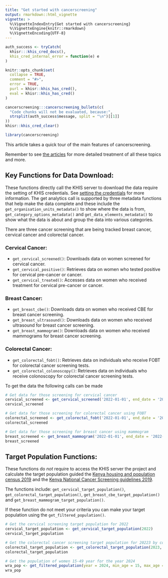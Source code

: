 ```yaml
---
title: "Get started with cancerscreening"
output: rmarkdown::html_vignette
vignette: >
  %\VignetteIndexEntry{Get started with cancerscreening}
  %\VignetteEngine{knitr::rmarkdown}
  %\VignetteEncoding{UTF-8}
---
```


```r
auth_success <- tryCatch(
  khisr:::khis_cred_docs(),
  khis_cred_internal_error = function(e) e
)

knitr::opts_chunk$set(
  collapse = TRUE,
  comment = "#>",
  error = TRUE,
  purl = khisr::khis_has_cred(),
  eval = khisr::khis_has_cred()
)
```

```r
cancerscreening:::cancerscreening_bullets(c(
  "Code chunks will not be evaluated, because:",
  strsplit(auth_success$message, split = "\n")[[1]]
))
khisr::khis_cred_clear()
```

```r
library(cancerscreening)
```

This article takes a quick tour of the main features of cancerscreening.

Remember to see [the articles](https://cancerscreening.damurka.com/articles/index.html) for more detailed treatment of all these topics and more.


## Key Functions for Data Download:

These functions directly call the KHIS server to download the data require the setting of KHIS credentials. See [setting the credentials](https://cancerscreening.damurka.com/articles/set-your-credentials.html) for more information.
The get analytics call is supported by three metadata functions that help make the data complete and these 
include the `get_organisation_units_metadata()` to show where the data is from, `get_category_options_metadata()` and `get_data_elements_metadata()` to show what the data is about and group the data into various categories.

There are three cancer screening that are being tracked breast cancer, cervical cancer and
colorectal cancer.

### Cervical Cancer:

* `get_cervical_screened()`: Downloads data on women screened for cervical cancer.
* `get_cervical_positive()`: Retrieves data on women who tested positive for cervical pre-cancer or cancer.
* `get_cervical_treated()`: Accesses data on women who received treatment for cervical pre-cancer or cancer.

### Breast Cancer:

* `get_breast_cbe()`: Downloads data on women who received CBE for breast cancer screening.
* `get_breast_ultrasound()`: Downloads data on women who received ultrasound for breast cancer screening.
* `get_breast_mammogram()`: Downloads data on women who received mammograms for breast cancer screening.

### Colorectal Cancer:

* `get_colorectal_fobt()`: Retrieves data on individuals who receive FOBT for colorectal cancer screening tests.
* `get_colorectal_colonoscopy()`: Retrieves data on individuals who receive colonoscopy for colorectal cancer screening tests.

To get the data the following calls can be made

```r
# Get data for those screening for cervical cancer
cervical_screened <- get_cervical_screened('2022-01-01', end_date = '2022-06-30')
cervical_screened

# Get data for those screening for colorectal cancer using FOBT
colorectal_screened <- get_colorectal_fobt('2022-01-01', end_date = '2022-06-30')
colorectal_screened

# Get data for those screening for breast cancer using mammogram
breast_screened <- get_breast_mammogram('2022-01-01', end_date = '2022-06-30')
breast_screened
```


## Target Population Functions:

These functions do *not* require to access the KHIS server the project and calculate the target population guided the 
[Kenya housing and population census 2019](https://www.knbs.or.ke) and the 
[Kenya National Cancer Screening guidelines 2019](https://www.iccp-portal.org/system/files/plans/KENYA%20NATIONAL%20CANCER%20CONTROL%20STRATEGY%202017-2022_1.pdf).

The functions include: `get_cervical_target_population()`, `get_colorectal_target_population()`, `get_breast_cbe_target_population()`
and `get_breast_mammogram_target_population()`. 

If these function do not meet your criteria you can make your target population using the `get_filtered_population()`.

```r
# Get the cervical screening target population for 2022
cervical_target_population <- get_cervical_target_population(2022)
cervical_target_population

# Get the colorectal cancer screening target population for 20223 by county
colorectal_target_population <- get_colorectal_target_population(2023, level = 'county')
colorectal_target_population

# Get the population of women 15-49 year for the year 2024
wra_pop <- get_filtered_population(year = 2024, min_age = 15, max_age = 49, pop_sex = 'female')
wra_pop
```



